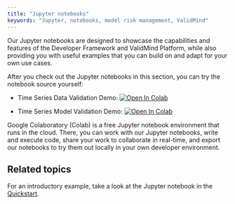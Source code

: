 ```yaml
---
title: "Jupyter notebooks"
keywords: "Jupyter, notebooks, model risk management, ValidMind"
---
```


Our Jupyter notebooks are designed to showcase the capabilities and features of the Developer Framework and ValidMind Platform, while also providing you with useful examples that you can build on and adapt for your own use cases. 

After you check out the Jupyter notebooks in this section, you can try the notebook source yourself: 

- Time Series Data Validation Demo: [![Open In Colab](https://colab.research.google.com/assets/colab-badge.svg)](https://colab.research.google.com/)

- Time Series Model Validation Demo: [![Open In Colab](https://colab.research.google.com/assets/colab-badge.svg)](https://colab.research.google.com/)

Google Colaboratory (Colab) is a free Jupyter notebook environment that runs in the cloud. There, you can work with our Jupyter notebooks, write and execute code, share your work to collaborate in real-time, and export our notebooks to try them out locally in your own developer environment.

## Related topics

For an introductory example, take a look at the Jupyter notebook in the [Quickstart](try-developer-framework.qmd).
